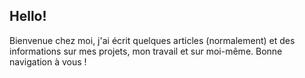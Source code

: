 ## Hello!

Bienvenue chez moi, j'ai écrit quelques articles (normalement) et des informations sur mes projets, mon travail et sur moi-même.
Bonne navigation à vous !

